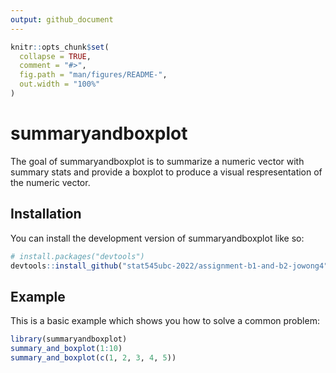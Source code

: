 ```yaml
---
output: github_document
---
```


<!-- README.md is generated from README.Rmd. Please edit that file -->

```r
knitr::opts_chunk$set(
  collapse = TRUE,
  comment = "#>",
  fig.path = "man/figures/README-",
  out.width = "100%"
)
```

# summaryandboxplot

<!-- badges: start -->
<!-- badges: end -->

The goal of summaryandboxplot is to summarize a numeric vector with summary stats and provide a boxplot to produce a visual respresentation of the numeric vector.

## Installation

You can install the development version of summaryandboxplot like so:

``` r
# install.packages("devtools")
devtools::install_github("stat545ubc-2022/assignment-b1-and-b2-jowong4", ref = "0.1.0")
```

## Example

This is a basic example which shows you how to solve a common problem:

```r
library(summaryandboxplot)
summary_and_boxplot(1:10)
summary_and_boxplot(c(1, 2, 3, 4, 5))
```
